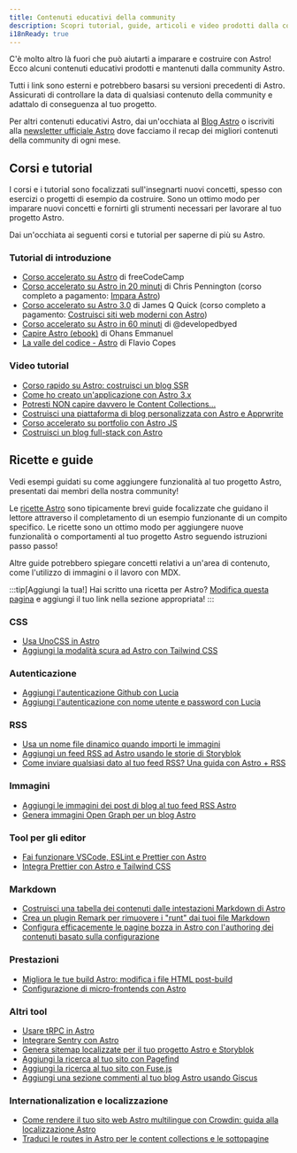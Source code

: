```yaml
---
title: Contenuti educativi della community
description: Scopri tutorial, guide, articoli e video prodotti dalla community per aiutarti a imparare e costruire con Astro!
i18nReady: true
---
```



C'è molto altro là fuori che può aiutarti a imparare e costruire con Astro! Ecco alcuni contenuti educativi prodotti e mantenuti dalla community Astro. 

Tutti i link sono esterni e potrebbero basarsi su versioni precedenti di Astro. Assicurati di controllare la data di qualsiasi contenuto della community e adattalo di conseguenza al tuo progetto.

Per altri contenuti educativi Astro, dai un'occhiata al [Blog Astro](https://astro.build/blog/) o iscriviti alla [newsletter ufficiale Astro](https://astro.build/newsletter/signup) dove facciamo il recap dei migliori contenuti della community di ogni mese.

## Corsi e tutorial

I corsi e i tutorial sono focalizzati sull'insegnarti nuovi concetti, spesso con esercizi o progetti di esempio da costruire. Sono un ottimo modo per imparare nuovi concetti e fornirti gli strumenti necessari per lavorare al tuo progetto Astro.

Dai un'occhiata ai seguenti corsi e tutorial per saperne di più su Astro.

### Tutorial di introduzione
  - [Corso accelerato su Astro](https://www.youtube.com/watch?v=e-hTm5VmofI) di freeCodeCamp
  - [Corso accelerato su Astro in 20 minuti](https://www.youtube.com/watch?v=zrPVTf761OI) di Chris Pennington (corso completo a pagamento: [Impara Astro](https://learnastro.dev/)) 
  - [Corso accelerato su Astro 3.0](https://www.youtube.com/watch?v=qBOz6TpYAOg) di James Q Quick (corso completo a pagamento: [Costruisci siti web moderni con Astro](https://astrocourse.dev/))
  - [Corso accelerato su Astro in 60 minuti](https://www.youtube.com/watch?v=NniT0vKyn-E) di @developedbyed
  - [Capire Astro (ebook)](https://www.ohansemmanuel.com/books/understanding-astro) di Ohans Emmanuel
  - [La valle del codice - Astro](https://thevalleyofcode.com/astro) di Flavio Copes

### Video tutorial
  - [Corso rapido su Astro: costruisci un blog SSR](https://www.youtube.com/watch?v=XoIHKO6AkoM)
  - [Come ho creato un'applicazione con Astro 3.x](https://www.youtube.com/watch?v=Gvr4WhgfP0w) 
  - [Potresti NON capire davvero le Content Collections...](https://www.youtube.com/watch?v=Fcw4c3wzm7I)
  - [Costruisci una piattaforma di blog personalizzata con Astro e Apprwrite](https://www.youtube.com/watch?v=OERqwLy_reA)
  - [Corso accelerato su portfolio con Astro JS](https://www.youtube.com/watch?v=TwWvNK0yHjI)
  - [Costruisci un blog full-stack con Astro](https://egghead.io/courses/build-a-full-stack-blog-with-astro-7ffcf9ec)

## Ricette e guide

Vedi esempi guidati su come aggiungere funzionalità al tuo progetto Astro, presentati dai membri della nostra community!

Le [ricette Astro](/it/recipes/) sono tipicamente brevi guide focalizzate che guidano il lettore attraverso il completamento di un esempio funzionante di un compito specifico. Le ricette sono un ottimo modo per aggiungere nuove funzionalità o comportamenti al tuo progetto Astro seguendo istruzioni passo passo!

Altre guide potrebbero spiegare concetti relativi a un'area di contenuto, come l'utilizzo di immagini o il lavoro con MDX.

:::tip[Aggiungi la tua!]
Hai scritto una ricetta per Astro? [Modifica questa pagina](https://github.com/withastro/docs/edit/main/src/content/docs/it/community-resources/content.mdx) e aggiungi il tuo link nella sezione appropriata!
:::

### CSS
- [Usa UnoCSS in Astro](https://www.elian.codes/blog/23-02-11-implementing-unocss-in-astro/)
- [Aggiungi la modalità scura ad Astro con Tailwind CSS](https://www.kevinzunigacuellar.com/blog/dark-mode-in-astro/) 
### Autenticazione
- [Aggiungi l'autenticazione Github con Lucia](https://lucia-auth.com/guidebook/github-oauth/astro)
- [Aggiungi l'autenticazione con nome utente e password con Lucia](https://lucia-auth.com/guidebook/sign-in-with-username-and-password/astro)
### RSS
- [Usa un nome file dinamico quando importi le immagini](https://vaihe.com/blog/astro/astro-dynamic-image-prop/)
- [Aggiungi un feed RSS ad Astro usando le storie di Storyblok](https://straffesites.com/en/blog/rss-feed-astro-storyblok) 
- [Come inviare qualsiasi dato al tuo feed RSS? Una guida con Astro + RSS](https://aritraroy.live/tutorial/blogs/2023/how-to-send-any-data-to-rss-feed/)
### Immagini
- [Aggiungi le immagini dei post di blog al tuo feed RSS Astro](https://webreaper.dev/posts/astro-rss-feed-blog-post-images/)
- [Genera immagini Open Graph per un blog Astro](https://techsquidtv.com/blog/generating-open-graph-images-for-astro/)
### Tool per gli editor
- [Fai funzionare VSCode, ESLint e Prettier con Astro](https://patheticgeek.dev/blog/astro-prettier-eslint-vscode)
- [Integra Prettier con Astro e Tailwind CSS](https://straffesites.com/en/blog/integrate-prettier-astro-tailwindcss) 
### Markdown
- [Costruisci una tabella dei contenuti dalle intestazioni Markdown di Astro](https://kld.dev/building-table-of-contents/)
- [Crea un plugin Remark per rimuovere i "runt" dai tuoi file Markdown](https://eatmon.co/blog/remove-runts-markdown/)
- [Configura efficacemente le pagine bozza in Astro con l'authoring dei contenuti basato sulla configurazione](https://akashrajpurohit.com/blog/set-up-draft-pages-effectively-in-astro-with-configdriven-content-authoring/)
### Prestazioni
- [Migliora le tue build Astro: modifica i file HTML post-build](https://straffesites.com/en/blog/optimize-astro-html-post-build)
- [Configurazione di micro-frontends con Astro](https://medium.com/@sergio.a.soria/setting-up-micro-frontends-with-astro-and-ecma-script-modules-137340d2c520)
### Altri tool
- [Usare tRPC in Astro](https://www.thomasledoux.be/blog/using-trpc-astro-islands-react)
- [Integrare Sentry con Astro](https://akashrajpurohit.com/blog/seamless-error-tracking-integrating-sentry-with-astro/)
- [Genera sitemap localizzate per il tuo progetto Astro e Storyblok](https://straffesites.com/en/blog/localized-sitemap-astro-storyblok)
- [Aggiungi la ricerca al tuo sito con Pagefind](https://blog.otterlord.dev/posts/astro-search/)
- [Aggiungi la ricerca al tuo sito con Fuse.js](https://www.youtube.com/watch?v=XnV_2MWqAhQ)
- [Aggiungi una sezione commenti al tuo blog Astro usando Giscus](https://elazizi.com/posts/add-comments-section-to-your-astro-blog/) 
### Internationalization e localizzazione
- [Come rendere il tuo sito web Astro multilingue con Crowdin: guida alla localizzazione Astro](https://crowdin.com/blog/2023/06/21/astro-localization-and-i18n)
- [Traduci le routes in Astro per le content collections e le sottopagine](https://www.webdesign-sopelnik.de/en/blog/translate-routes-for-astro-content-collections-or-subpages-with-trailingslash-and-base-support/)
